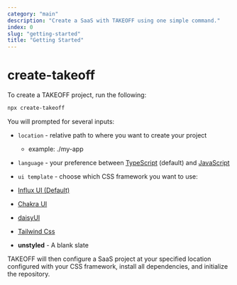 ```yaml
---
category: "main"
description: "Create a SaaS with TAKEOFF using one simple command."
index: 0
slug: "getting-started"
title: "Getting Started"
---
```


# create-takeoff

To create a TAKEOFF project, run the following:

```bash
npx create-takeoff
```

You will prompted for several inputs:

- `location` - relative path to where you want to create your project

  - example: ./my-app

- `language` - your preference between [TypeScript](https://www.typescriptlang.org) (default) and [JavaScript](https://www.javascript.com)

- `ui template` - choose which CSS framework you want to use:

- [Influx UI (Default)](https://influx-ui.durk.dev/)
- [Chakra UI](https://chakra-ui.com/)
- [daisyUI](https://daisyui.com/)
- [Tailwind Css](https://tailwindcss.com/)
- **unstyled** - A blank slate

TAKEOFF will then configure a SaaS project at your specified location configured with your CSS framework, install all dependencies, and initialize the repository.
